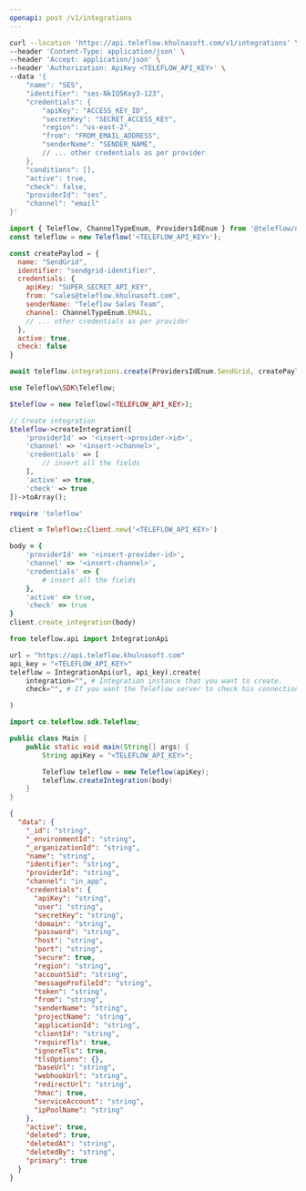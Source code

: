 ```yaml
---
openapi: post /v1/integrations
---
```


<Snippet file="apikey-warning.mdx" />

<RequestExample>

```bash cURL
curl --location 'https://api.teleflow.khulnasoft.com/v1/integrations' \
--header 'Content-Type: application/json' \
--header 'Accept: application/json' \
--header 'Authorization: ApiKey <TELEFLOW_API_KEY>' \
--data '{
    "name": "SES",
    "identifier": "ses-NkIQ5Koy3-123",
    "credentials": {
        "apiKey": "ACCESS_KEY_ID",
        "secretKey": "SECRET_ACCESS_KEY",
        "region": "us-east-2",
        "from": "FROM_EMAIL_ADDRESS",
        "senderName": "SENDER_NAME",
        // ... other credentials as per provider
    },
    "conditions": [],
    "active": true,
    "check": false,
    "providerId": "ses",
    "channel": "email"
}'
```

```javascript Node.js
import { Teleflow, ChannelTypeEnum, ProvidersIdEnum } from '@teleflow/node';  
const teleflow = new Teleflow('<TELEFLOW_API_KEY>');

const createPaylod = {
  name: "SendGrid",
  identifier: "sendgrid-identifier",
  credentials: {
    apiKey: "SUPER_SECRET_API_KEY",
    from: "sales@teleflow.khulnasoft.com",
    senderName: "Teleflow Sales Team",
    channel: ChannelTypeEnum.EMAIL,
    // ... other credentials as per provider
  },
  active: true,
  check: false
}

await teleflow.integrations.create(ProvidersIdEnum.SendGrid, createPayload);
```

```php PHP
use Teleflow\SDK\Teleflow;

$teleflow = new Teleflow(<TELEFLOW_API_KEY>);

// Create integration
$teleflow->createIntegration([
    'providerId' => '<insert->provider->id>',
    'channel' => '<insert->channel>',
    'credentials' => [
        // insert all the fields
    ],
    'active' => true,
    'check' => true
])->toArray();
```

```ruby Ruby
require 'teleflow'

client = Teleflow::Client.new('<TELEFLOW_API_KEY>')

body = {
    'providerId' => '<insert-provider-id>',
    'channel' => '<insert-channel>',
    'credentials' => {
        # insert all the fields
    },
    'active' => true,
    'check' => true
}
client.create_integration(body)
```

```python Python
from teleflow.api import IntegrationApi

url = "https://api.teleflow.khulnasoft.com"
api_key = "<TELEFLOW_API_KEY>"
teleflow = IntegrationApi(url, api_key).create(
    integration="", # Integration instance that you want to create.
    check="", # If you want the Teleflow server to check his connection using given integration configuration. Defaults to True.

)
```
```java Java
import co.teleflow.sdk.Teleflow;

public class Main {
    public static void main(String[] args) {
        String apiKey = "<TELEFLOW_API_KEY>";

        Teleflow teleflow = new Teleflow(apiKey);
        teleflow.createIntegration(body)
    }
}
```


</RequestExample>
<ResponseExample>

```json Response
{
  "data": {
    "_id": "string",
    "_environmentId": "string",
    "_organizationId": "string",
    "name": "string",
    "identifier": "string",
    "providerId": "string",
    "channel": "in_app",
    "credentials": {
      "apiKey": "string",
      "user": "string",
      "secretKey": "string",
      "domain": "string",
      "password": "string",
      "host": "string",
      "port": "string",
      "secure": true,
      "region": "string",
      "accountSid": "string",
      "messageProfileId": "string",
      "token": "string",
      "from": "string",
      "senderName": "string",
      "projectName": "string",
      "applicationId": "string",
      "clientId": "string",
      "requireTls": true,
      "ignoreTls": true,
      "tlsOptions": {},
      "baseUrl": "string",
      "webhookUrl": "string",
      "redirectUrl": "string",
      "hmac": true,
      "serviceAccount": "string",
      "ipPoolName": "string"
    },
    "active": true,
    "deleted": true,
    "deletedAt": "string",
    "deletedBy": "string",
    "primary": true
  }
}
```

</ResponseExample>